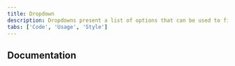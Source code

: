 ```yaml
---
title: Dropdown
description: Dropdowns present a list of options that can be used to filter or sort existing content. They can also be used as menus.
tabs: ['Code', 'Usage', 'Style']
---
```


<ComponentReact
  name="Dropdown"
  component="Dropdown"
  variation="Dropdown"
  hasVanillaVersion
  hasAngularVersion
  hasVueVersion></ComponentReact>
<ComponentReact
  name="Dropdown inline"
  component="Dropdown"
  variation="Dropdown.Inline"
  hasVanillaVersion
  hasVueVersion></ComponentReact>

<ComponentReact
  name="Multi select"
  component="MultiSelect"
  variation="MultiSelect"
  hasAngularVersion
  hasVueVersion></ComponentReact>
<ComponentReact
  name="Filterable multi select"
  component="MultiSelect"
  variation="MultiSelect.Filterable"
  hasAngularVersion
  hasVueVersion></ComponentReact>
<ComponentReact
  name="Inline multi select"
  component="MultiSelect"
  variation="MultiSelect.Inline"
  hasAngularVersion
  hasVueVersion></ComponentReact>
<ComponentReact
  name="Combo box"
  component="ComboBox"
  hasAngularVersion
  hasVueVersion></ComponentReact>

## Documentation

<ComponentDocs component="dropdown" />
